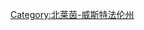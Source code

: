 {{Cat main}}

<!--[[Category:Universities_and_colleges_in_North_Rhine-Westphalia|Bielefeld]]-->
{{Commonscat|Universität Bielefeld}}

[[Category:北莱茵-威斯特法伦州|Category:北莱茵-威斯特法伦州]]